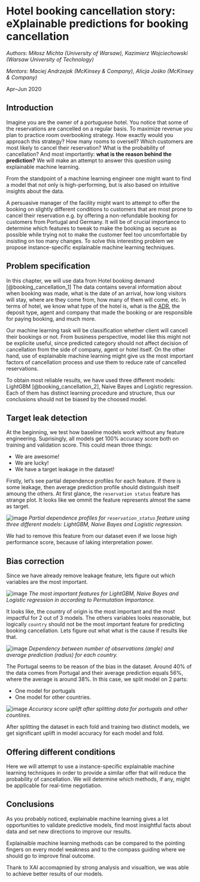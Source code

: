# Hotel booking cancellation story: eXplainable predictions for booking cancellation

*Authors: Miłosz Michta (University of Warsaw), Kazimierz Wojciechowski (Warsaw University of Technology)*

*Mentors: Maciej Andrzejak (McKinsey & Company), Alicja Jośko (McKinsey & Company)*

Apr–Jun 2020

## Introduction

Imagine you are the owner of a portuguese hotel. You notice that some of the reservations are cancelled on a regular basis. To maximize revenue you plan to practice room overbooking strategy. How exactly would you approach this strategy? How many rooms to oversell? Which customers are most likely to cancel their reservation? What is the probability of cancellation? And most importantly: **what is the reason behind the prediction?** We will make an attempt to answer this question using explainable machine learning.

From the standpoint of a machine learning engineer one might want to find a model that not only is high-performing, but is also based on intuitive insights about the data.

A persuasive manager of the facility might want to attempt to offer the booking on slightly different conditions to customers that are most prone to cancel their reservation e.g. by offering a non-refundable booking for customers from Portugal and Germany. It will be of crucial importance to determine which features to tweak to make the booking as secure as possible while trying not to make the customer feel too uncomfortable by insisting on too many changes. To solve this interesting problem we propose instance-specific explainable machine learning techniques.

## Problem specification

In this chapter, we will use data from Hotel booking demand [@booking_cancellation_1] The data contains several information about when booking was made, what is the date of an arrival, how long visitors will stay, where are they come from, how many of them will come, etc. In terms of hotel, we know what type of the hotel is, what is the [ADR](https://en.wikipedia.org/wiki/Average_daily_rate), the deposit type, agent and company that made the booking or are responsible for paying booking, and much more.

Our machine learning task will be classification whether client will cancell their bookings or not. From business perspective, model like this might not be explicite useful, since predicted category should not affect decision of cancellation from the side of company, agent or hotel itself. On the other hand, use of explainable machine learning might give us the most important factors of cancellation process and use them to reduce rate of cancelled reservations.

To obtain most reliable results, we have used three different models: LightGBM [@booking_cancellation_2], Naive Bayes and Logistic regression. Each of them has distinct learning procedure and structure, thus our conclusions should not be biased by the choosed model.

## Target leak detection

At the beginning, we test how baseline models work without any feature engineering. Suprisingly, all models get 100% accuracy score both on training and validation score. This could mean three things:

* We are awesome!
* We are lucky!
* We have a target leakage in the dataset!

Firstly, let's see partial dependence profiles for each feature. If there is some leakage, then average prediction profile should distinguish itself amoung the others. At first glance, the `reservation status` feature has strange plot. It looks like we ommit the feature represents almost the same as target.

![image](images/10_reservation_status_pdp.svg)
*Partial dependence profiles for `reservation_status` feature using three different models: LightGBM, Naive Bayes and Logistic regression.*

We had to remove this feature from our dataset even if we loose high performance score, because of laking interpretation power.

## Bias correction

Since we have already remove leakage feature, lets figure out which variables are the most important.

![image](images/10_permutation_importance.svg)
*The most important features for LightGBM, Naive Bayes and Logistic regression in according to Permutation Importance.*

It looks like, the country of origin is the most important and the most impactful for 2 out of 3 models. The others variables looks reasonable, but logically `country` should not be the most important feature for predicting booking cancellation. Lets figure out what what is the cause if results like that.

![image](images/10_country_piechart.svg)
*Dependency between number of observations (angle) and average prediction (radius) for each country.*

The Portugal seems to be reason of the bias in the dataset. Around 40% of the data comes from Portugal and their average prediction equals 56%, where the average is around 38%. In this case, we split model on 2 parts:

* One model for portugals
* One model for other countries.

![image](images/10_uplift.svg)
*Accuracy score uplift after splitting data for portugals and other countires.*

After splitting the dataset in each fold and training two distinct models, we get significant uplift in model accuracy for each model and fold.


## Offering different conditions

Here we will attempt to use a instance-specific explainable machine learning techniques in order to provide a similar offer that will reduce the probability of cancellation.
We will determine which methods, if any, might be applicable for real-time negotiation.


## Conclusions

As you probably noticed, explainable machine learning gives a lot opportunities to validate predictive models, find most insightful facts about data and set new directions to improve our results.

Explainaible machine learning methods can be compared to the pointing fingers on every model weakness and to the compass guiding where we should go to improve final outcome.

Thank to XAI accomapnied by strong analysis and visualtion, we was able to achieve better results of our models.
